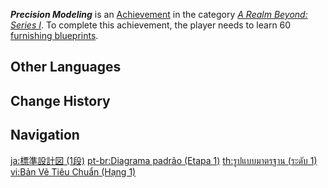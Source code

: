 {{Achievement Infobox
|title        = Precision Modeling
|id           = 81068
|order id     = 1069
|category     = A Realm Beyond: Series I
|description  = Learn 60 [[Furnishing Blueprints|furnishing blueprints]].
|requirements = 
|primogems    = 5
|tracking     = Tracks the total number of blueprints learned.
|topic        = 
|set          = Precision Modeling
|tier         = 1
|tiers_total  = 3
}}
'''''Precision Modeling''''' is an [[Achievement]] in the category ''[[A Realm Beyond: Series I]]''. To complete this achievement, the player needs to learn 60 [[Furnishing Blueprints|furnishing blueprints]].
<!--
==Trivia==

==Video Guides==
{{EVT
|video1   = 
|caption1 = 
}}
-->
==Other Languages==
{{Other Languages|Transclude=Precision Modeling}}

==Change History==
{{Change History|1.5}}
<!--
==References==
{{Reflist}}
-->
==Navigation==
{{Achievement Navbox}}

[[ja:標準設計図 (1段)]]
[[pt-br:Diagrama padrão (Etapa 1)]]
[[th:รูปแบบมาตรฐาน (ระดับ 1)]]
[[vi:Bản Vẽ Tiêu Chuẩn (Hạng 1)]]